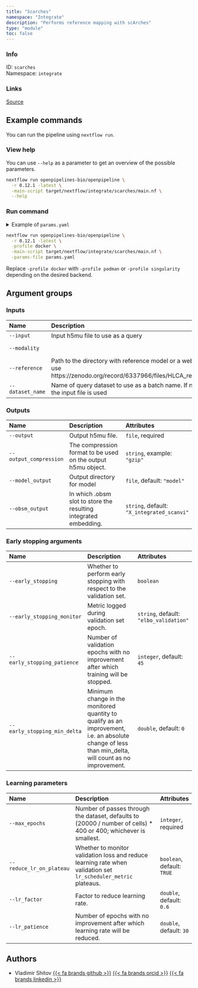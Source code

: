 ```yaml
---
title: "Scarches"
namespace: "Integrate"
description: "Performs reference mapping with scArches"
type: "module"
toc: false
---
```


::: {.column-margin}

### Info

ID: `scarches`  
Namespace: `integrate`

### Links
[Source](https://github.com/openpipelines-bio/openpipeline/blob/0.12.1/./src/integrate/scarches){.btn-action .btn-sm .btn-info .btn role="button"}

:::



## Example commands

You can run the pipeline using `nextflow run`.

### View help

You can use `--help` as a parameter to get an overview of the possible parameters.

```bash
nextflow run openpipelines-bio/openpipeline \
  -r 0.12.1 -latest \
  -main-script target/nextflow/integrate/scarches/main.nf \
  --help
```

### Run command

<details>
<summary>Example of `params.yaml`</summary>
```yaml
# Inputs
input: # please fill in - example: "path/to/file"
modality: "rna"
reference: # please fill in - example: "path/to/file"
dataset_name: "test_dataset"

# Outputs
# output: "$id.$key.output.output"
# output_compression: "gzip"
# model_output: "$id.$key.model_output.model_output"
obsm_output: "X_integrated_scanvi"

# Early stopping arguments
# early_stopping: true
early_stopping_monitor: "elbo_validation"
early_stopping_patience: 45
early_stopping_min_delta: 0.0

# Learning parameters
max_epochs: # please fill in - example: 123
reduce_lr_on_plateau: true
lr_factor: 0.6
lr_patience: 30

# Nextflow input-output arguments
publish_dir: # please fill in - example: "output/"
# param_list: "my_params.yaml"
```
</details>

```bash
nextflow run openpipelines-bio/openpipeline \
  -r 0.12.1 -latest \
  -profile docker \
  -main-script target/nextflow/integrate/scarches/main.nf \
  -params-file params.yaml
```

:::{.callout-note}
Replace `-profile docker` with `-profile podman` or `-profile singularity` depending on the desired backend.
:::

## Argument groups

### Inputs

|Name             |Description                                                                                                                             |Attributes                          |
|:----------------|:---------------------------------------------------------------------------------------------------------------------------------------|:-----------------------------------|
|`--input`        |Input h5mu file to use as a query                                                                                                       |`file`, required                    |
|`--modality`     |                                                                                                                                        |`string`, default: `"rna"`          |
|`--reference`    |Path to the directory with reference model or a web link. For HLCA use https://zenodo.org/record/6337966/files/HLCA_reference_model.zip |`file`, required                    |
|`--dataset_name` |Name of query dataset to use as a batch name. If not set, name of the input file is used                                                |`string`, default: `"test_dataset"` |


### Outputs

|Name                   |Description                                                      |Attributes                                 |
|:----------------------|:----------------------------------------------------------------|:------------------------------------------|
|`--output`             |Output h5mu file.                                                |`file`, required                           |
|`--output_compression` |The compression format to be used on the output h5mu object.     |`string`, example: `"gzip"`                |
|`--model_output`       |Output directory for model                                       |`file`, default: `"model"`                 |
|`--obsm_output`        |In which .obsm slot to store the resulting integrated embedding. |`string`, default: `"X_integrated_scanvi"` |


### Early stopping arguments

|Name                         |Description                                                                                                                                          |Attributes                             |
|:----------------------------|:----------------------------------------------------------------------------------------------------------------------------------------------------|:--------------------------------------|
|`--early_stopping`           |Whether to perform early stopping with respect to the validation set.                                                                                |`boolean`                              |
|`--early_stopping_monitor`   |Metric logged during validation set epoch.                                                                                                           |`string`, default: `"elbo_validation"` |
|`--early_stopping_patience`  |Number of validation epochs with no improvement after which training will be stopped.                                                                |`integer`, default: `45`               |
|`--early_stopping_min_delta` |Minimum change in the monitored quantity to qualify as an improvement, i.e. an absolute change of less than min_delta, will count as no improvement. |`double`, default: `0`                 |


### Learning parameters

|Name                     |Description                                                                                                      |Attributes                 |
|:------------------------|:----------------------------------------------------------------------------------------------------------------|:--------------------------|
|`--max_epochs`           |Number of passes through the dataset, defaults to (20000 / number of cells) * 400 or 400; whichever is smallest. |`integer`, required        |
|`--reduce_lr_on_plateau` |Whether to monitor validation loss and reduce learning rate when validation set `lr_scheduler_metric` plateaus.  |`boolean`, default: `TRUE` |
|`--lr_factor`            |Factor to reduce learning rate.                                                                                  |`double`, default: `0.6`   |
|`--lr_patience`          |Number of epochs with no improvement after which learning rate will be reduced.                                  |`double`, default: `30`    |

## Authors


  * Vladimir Shitov [{{< fa brands github >}}](https://github.com/vladimirshitov) [{{< fa brands orcid >}}](https://orcid.org/0000-0002-1960-8812) [{{< fa brands linkedin >}}](https://linkedin.com/in/vladimir-shitov-9a659513b)
